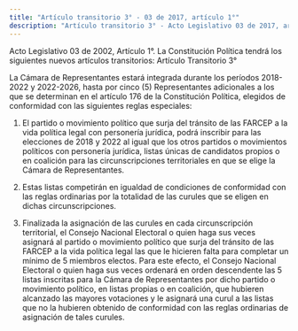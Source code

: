 ```yaml
---
title: "Artículo transitorio 3° - 03 de 2017, artículo 1°"
description: "Artículo transitorio 3° - Acto Legislativo 03 de 2017, artículo 1"
---
```


<Warning>Acto Legislativo 03 de 2002, Artículo 1°. La Constitución Política tendrá los siguientes nuevos artículos transitorios: Artículo Transitorio 3°</Warning>

La Cámara de Representantes estará integrada durante los períodos 2018-2022 y 2022-2026, hasta por cinco (5) Representantes adicionales a los que se determinan en el artículo 176 de la Constitución Política, elegidos de conformidad con las siguientes reglas especiales: 

1. El partido o movimiento político que surja del tránsito de las FARCEP a la vida política legal con personería jurídica, podrá inscribir para las elecciones de 2018 y 2022 al igual que los otros partidos o movimientos políticos con personería jurídica, listas únicas de candidatos propios o en coalición para las circunscripciones territoriales en que se elige la Cámara de Representantes. 

2. Estas listas competirán en igualdad de condiciones de conformidad con las reglas ordinarias por la totalidad de las curules que se eligen en dichas circunscripciones. 

3. Finalizada la asignación de las curules en cada circunscripción territorial, el Consejo Nacional Electoral o quien haga sus veces asignará al partido o movimiento político que surja del tránsito de las FARCEP a la vida política legal las que le hicieren falta para completar un mínimo de 5 miembros electos. Para este efecto, el Consejo Nacional Electoral o quien haga sus veces ordenará en orden descendente las 5 listas inscritas para la Cámara de Representantes por dicho partido o movimiento político, en listas propias o en coalición, que hubieren alcanzado las mayores votaciones y le asignará una curul a las listas que no la hubieren obtenido de conformidad con las reglas ordinarias de asignación de tales curules. 
